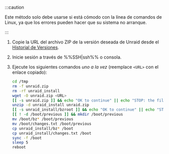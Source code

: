 :::caution

Este método solo debe usarse si está cómodo con la línea de comandos de Linux, ya que los errores pueden hacer que su sistema no arranque.

:::

1. Copie la URL del archivo ZIP de la versión deseada de Unraid desde el [Historial de Versiones](../../../download_list.mdx).
2. Inicie sesión a través de %%SSH|ssh%% o consola.
3. Ejecute los siguientes comandos *uno a la vez* (reemplace `<URL>` con el enlace copiado):

   ```bash
   cd /tmp
   rm -f unraid.zip
   rm -rf unraid_install
   wget -O unraid.zip <URL>
   [[ -s unraid.zip ]] && echo "OK to continue" || echo "STOP: the file was not downloaded"
   unzip -d unraid_install unraid.zip
   [[ -s unraid_install/bzroot ]] && echo "OK to continue" || echo "STOP: the file was not extracted properly"
   [[ ! -d /boot/previous ]] && mkdir /boot/previous
   mv /boot/bz* /boot/previous
   mv /boot/changes.txt /boot/previous
   cp unraid_install/bz* /boot
   cp unraid_install/changes.txt /boot
   sync -f /boot
   sleep 5
   reboot
   ```
